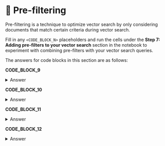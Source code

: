 # 👐 Pre-filtering

Pre-filtering is a technique to optimize vector search by only considering documents that match certain criteria during vector search.

Fill in any `<CODE_BLOCK_N>` placeholders and run the cells under the **Step 7: Adding pre-filters to your vector search** section in the notebook to experiment with combining pre-filters with your vector search queries.

The answers for code blocks in this section are as follows:

**CODE_BLOCK_9**

<details>
<summary>Answer</summary>
<div>

```json
{
    "name": ATLAS_VECTOR_SEARCH_INDEX_NAME,
    "type": "vectorSearch",
    "definition": {
        "fields": [
            {
                "type": "vector",
                "path": "embedding",
                "numDimensions": 512,
                "similarity": "cosine",
            },
            {"type": "filter", "path": "year"},
        ]
    },
}
```

</div>
</details>

**CODE_BLOCK_10**

<details>
<summary>Answer</summary>
<div>

```json
{"year": {"$gte": 2002}}
```

</div>
</details>

**CODE_BLOCK_11**

<details>
<summary>Answer</summary>
<div>

```json
{
    "name": ATLAS_VECTOR_SEARCH_INDEX_NAME,
    "type": "vectorSearch",
    "definition": {
        "fields": [
            {
                "type": "vector",
                "path": "embedding",
                "numDimensions": 512,
                "similarity": "cosine",
            },
            {"type": "filter", "path": "year"},
            {"type": "filter", "path": "pages"},
        ]
    },
}
```

</div>
</details>

**CODE_BLOCK_12**

<details>
<summary>Answer</summary>
<div>

```json
{"$and": [{"year": {"$gte": 2002}}, {"pages": {"$lte": 250}}]}
```

</div>
</details>